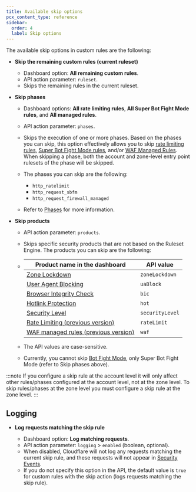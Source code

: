 ```yaml
---
title: Available skip options
pcx_content_type: reference
sidebar:
  order: 4
  label: Skip options
---
```


The available skip options in custom rules are the following:

- **Skip the remaining custom rules (current ruleset)**

  - Dashboard option: **All remaining custom rules**.
  - API action parameter: `ruleset`.
  - Skips the remaining rules in the current ruleset.

- **Skip phases**

  - Dashboard options: **All rate limiting rules**, **All Super Bot Fight Mode rules**, and **All managed rules**.

  - API action parameter: `phases`.

  - Skips the execution of one or more phases. Based on the phases you can skip, this option effectively allows you to skip [rate limiting rules](/waf/rate-limiting-rules/), [Super Bot Fight Mode rules](/bots/get-started/pro/), and/or [WAF Managed Rules](/waf/managed-rules/). When skipping a phase, both the account and zone-level entry point rulesets of the phase will be skipped.

  - The phases you can skip are the following:

    - `http_ratelimit`
    - `http_request_sbfm`
    - `http_request_firewall_managed`

  - Refer to [Phases](/ruleset-engine/about/phases/) for more information.

- **Skip products**

  - API action parameter: `products`.

  - Skips specific security products that are not based on the Ruleset Engine. The products you can skip are the following:

  - | Product name in the dashboard                                                        | API value       |
    | ------------------------------------------------------------------------------------ | --------------- |
    | [Zone Lockdown](/waf/tools/zone-lockdown/)                                           | `zoneLockdown`  |
    | [User Agent Blocking](/waf/tools/user-agent-blocking/)                               | `uaBlock`       |
    | [Browser Integrity Check](/waf/tools/browser-integrity-check/)                       | `bic`           |
    | [Hotlink Protection](/waf/tools/scrape-shield/hotlink-protection/)                   | `hot`           |
    | [Security Level](/waf/tools/security-level/)                                         | `securityLevel` |
    | [Rate Limiting (previous version)](/waf/reference/legacy/old-rate-limiting/)         | `rateLimit`     |
    | [WAF managed rules (previous version)](/waf/reference/legacy/old-waf-managed-rules/) | `waf`           |

  - The API values are case-sensitive.

  - Currently, you cannot skip [Bot Fight Mode](/bots/get-started/free/), only Super Bot Fight Mode (refer to Skip phases above).

:::note
If you configure a skip rule at the account level it will only affect other rules/phases configured at the account level, not at the zone level. To skip rules/phases at the zone level you must configure a skip rule at the zone level.
:::

## Logging

- **Log requests matching the skip rule**

  - Dashboard option: **Log matching requests**.
  - API action parameter: `logging` > `enabled` (boolean, optional).
  - When disabled, Cloudflare will not log any requests matching the current skip rule, and these requests will not appear in [Security Events](/waf/analytics/security-events/).
  - If you do not specify this option in the API, the default value is `true` for custom rules with the skip action (logs requests matching the skip rule).
